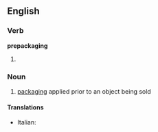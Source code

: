 ==English==

===Verb===
'''prepackaging'''

# {{present participle of|[[prepackage]]}}

===Noun===
{{en-noun|-}}

# [[packaging]] applied prior to an object being sold

====Translations====
{{trans-top}}
* Italian: {{t-|it|preconfezionamento|m}}
{{trans-mid}}

{{trans-bottom}}